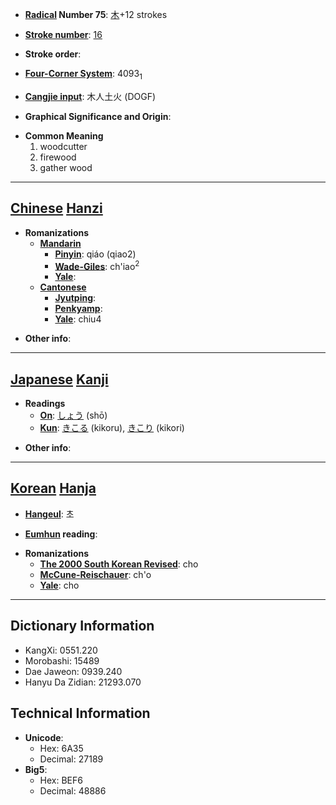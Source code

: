 * '''[[Wiktionary:Chinese radical index| Radical]] Number 75''': [[Wiktionary:Chinese radical index 木|木]]+12 strokes

* '''[[Wiktionary:Chinese total strokes index|Stroke number]]''': [[Wiktionary:Chinese total strokes index 16|16]]

* '''Stroke order''': 

* '''[[Wiktionary:Chinese four corner index|Four-Corner System]]''': 4093<sub>1</sub>

* '''[[Wiktionary:Chinese Cangjie index|Cangjie input]]''': 木人土火 (DOGF)

* '''Graphical Significance and Origin''': 

* '''Common Meaning'''
*#woodcutter
*# firewood
*# gather wood


----

== [[Chinese]] [[Hanzi]] ==

* '''Romanizations'''
** '''[[Mandarin]]'''
*** '''[[Pinyin]]''': qiáo (qiao2)
*** '''[[Wade-Giles]]''': ch'iao<sup>2</sup>
*** '''[[Yale]]''': 
** '''[[Cantonese]]'''
*** '''[[Jyutping]]''':
*** '''[[Penkyamp]]''': 
*** '''[[Yale]]''': chiu4

* '''Other info''': 

----

== [[Japanese]] [[Kanji]] ==

* '''Readings'''
** '''[[On]]''': [[しょう]] (shō)
** '''[[Kun]]''': [[きこる]] (kikoru), [[きこり]] (kikori)

* '''Other info''':  

----

== [[Korean]] [[Hanja]] ==

* '''[[Hangeul]]''': 초

* '''[[Eumhun]] reading''': 

* '''Romanizations'''
** '''[[The 2000 South Korean Revised Romanization|The 2000 South Korean Revised]]''': cho
** '''[[McCune-Reischauer]]''': ch'o
** '''[[Yale]]''': cho

----

== Dictionary Information ==

* KangXi: 0551.220
* Morobashi: 15489
* Dae Jaweon: 0939.240
* Hanyu Da Zidian: 21293.070

== Technical Information ==

* '''Unicode''':
** Hex: 6A35
** Decimal: 27189
* '''Big5''':
** Hex: BEF6
** Decimal: 48886